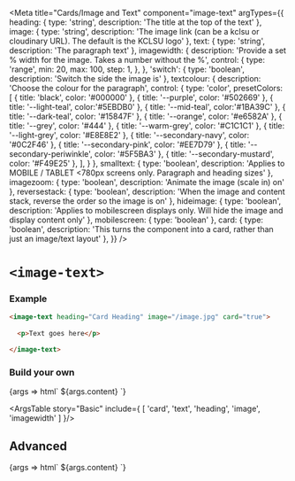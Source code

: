 


<Meta
  title="Cards/Image and Text"
  component="image-text"
  argTypes={{
    heading: { type: 'string', description: 'The title at the top of the text' },
    image: { type: 'string', description: 'The image link (can be a kclsu or cloudinary URL). The default is the KCLSU logo' },
    text: { type: 'string', description: 'The paragraph text' },
    imagewidth: {
      description: 'Provide a set % width for the image. Takes a  number without the %',
      control: {
        type: 'range',
        min: 20,
        max: 100,
        step: 1,
      },
    },
    'switch': { type: 'boolean', description: 'Switch the side the image is' },
    textcolour: {
      description: 'Choose the colour for the paragraph',
      control: {
        type: 'color',
        presetColors: [
          { title: 'black', color: '#000000' },
          { title: '--purple', color: '#502669' },
          { title: '--light-teal', color:'#5EBDB0' },
          { title: '--mid-teal', color:'#1BA39C' },
          { title: '--dark-teal', color: '#15847F' },
          { title: '--orange', color: '#e6582A' },
          { title: '--grey', color: '#444' },
          { title: '--warm-grey', color: '#C1C1C1' },
          { title: '--light-grey', color: '#E8E8E2' },
          { title: '--secondary-navy', color: '#0C2F46' },
          { title: '--secondary-pink', color: '#EE7D79' },
          { title: '--secondary-periwinkle', color: '#5F5BA3' },
          { title: '--secondary-mustard', color: '#F49E25' },
        ],
      }
    },
    smalltext: { type: 'boolean', description: 'Applies to MOBILE / TABLET <780px screens only. Paragraph and heading sizes' },
    imagezoom: { type: 'boolean', description: 'Animate the image (scale in) on' },
    reversestack: { type: 'boolean', description: 'When the image and content stack, reverse the order so the image is on' },
    hideimage: { type: 'boolean', description: 'Applies to mobilescreen displays only. Will hide the image and display content only' },
    mobilescreen: { type: 'boolean' },
    card: { type: 'boolean', description: 'This turns the component into a card, rather than just an image/text layout' },
  }}
/>

# `<image-text>`

### Example

```html
<image-text heading="Card Heading" image="/image.jpg" card="true">
  
  <p>Text goes here</p>

</image-text>
```

### Build your own

<Canvas withSource="open" >
  <Story name="Basic" component="image-text" args={{
    card: true,
    smalltext: false,
    'switch': false,
    heading: 'Lorem Ipsum',
    text: dedent`
      Tristique nulla aliquet enim tortor at auctor urna nunc. Quam lacus suspendisse
      faucibus interdum posuere. Amet nisl purus in mollis nunc sed id semper. Id aliquet
      vulputate mi.
    `,
    image: '',
    imagewidth: '',
  }}>
    {args => html`
      <image-text
          ?card="${args.card}"
          text="${ifDefined(args.text || undefined)}"
          heading="${ifDefined(args.heading || undefined)}"
          image="${ifDefined(args.image || undefined)}"
          imagewidth="${ifDefined(args.imagewidth || undefined)}"
      >${args.content}</image-text>
    `}
  </Story>
</Canvas>

<ArgsTable story="Basic" include={ [ 'card', 'text', 'heading', 'image', 'imagewidth' ] }/>

## Advanced 
<Canvas withSource="open" >
  <Story name="Advanced" component="image-text" args={{
    content: dedent`
      Tristique nulla aliquet enim tortor at auctor urna nunc. Quam lacus suspendisse.`,
    card: true,
    hideimage: false,
    imagezoom: false,
    mobilescreen: false,
    reversestack: false,
    smalltext: false,
    'switch': false,
    heading: 'Lorem Ipsum',
    text: '',
    image: '',
    imagewidth: '',
    textcolour: '',
  }}>
    {args => html`
      <image-text
          ?card="${args.card}"
          ?hideimage=${args.hideimage}
          ?imagezoom=${args.imagezoom}
          ?mobilescreen=${args.mobilescreen}
          ?reversestack=${args.reversestack}
          ?smalltext=${args.smalltext}
          ?switch=${args.switch}
          heading="${ifDefined(args.heading || undefined)}"
          image="${ifDefined(args.image || undefined)}"
          textcolour="${ifDefined(args.textcolour || undefined)}"
          imagewidth="${ifDefined(args.imagewidth || undefined)}"
      >${args.content}</image-text>
    `}
  </Story>
</Canvas>

<ArgsTable story="Advanced"/>


<Description markdown={readme} />
